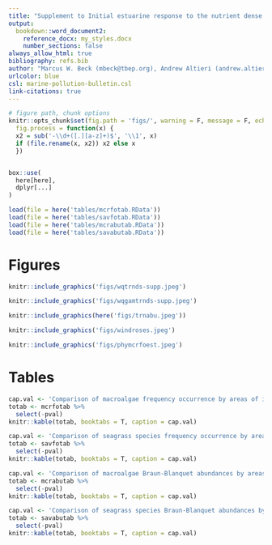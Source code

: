 ```yaml
---
title: "Supplement to Initial estuarine response to the nutrient dense Piney Point wastewater discharge into Tampa Bay, Florida"
output: 
  bookdown::word_document2:
    reference_docx: my_styles.docx
    number_sections: false
always_allow_html: true
bibliography: refs.bib
author: "Marcus W. Beck (mbeck@tbep.org), Andrew Altieri (andrew.altieri@essie.ufl.edu), Christine Angelini (christine.angelini@essie.ufl.edu), Maya C. Burke (mburke@tbep.org), Jing Chen (jchen15@usf.edu), Diana W. Chin (diwchin@gmail.com), Emma E. Dontis (edontis@co.pinellas.fl.us), Jayne Gardiner (jgardiner@ncf.edu), Jessica Lewis (jlewis@tbep.org), Yonggang Liu (yliu@usf.edu),  Cary Lopez (cary.lopez@myfwc.com), Miles Medina (miles.medina@ufl.edu), Elise Morrison (elise.morrison@essie.ufl.edu), Edward J. Phlips (phlips@ufl.edu), Mark Rains (Mark.Rains@floridadep.gov), Gary E. Raulerson (graulerson@tbep.org), Sheila Scolaro (sscolar@tbep.org), Edward T. Sherwood (esherwood@tbep.org), David Tomasko (dave@sarasotabay.org), Bob Weisberg (weisberg@usf.edu), Nijole Wellendorf (nijole.wellendorf@floridadep.org), Joe Whalen (jwhalen@tbep.org)"
urlcolor: blue
csl: marine-pollution-bulletin.csl
link-citations: true
---
```

  
  
```r
# figure path, chunk options
knitr::opts_chunk$set(fig.path = 'figs/', warning = F, message = F, echo = F, cache = F, dev.args = list(family = 'serif'), dpi = 300, warning = F,
  fig.process = function(x) {
  x2 = sub('-\\d+([.][a-z]+)$', '\\1', x)
  if (file.rename(x, x2)) x2 else x
  })


box::use(
  here[here],
  dplyr[...]
)

load(file = here('tables/mcrfotab.RData'))
load(file = here('tables/savfotab.RData'))
load(file = here('tables/mcrabutab.RData'))
load(file = here('tables/savabutab.RData'))
```

# Figures

```r
knitr::include_graphics('figs/wqtrnds-supp.jpeg')
```

```r
knitr::include_graphics('figs/wqgamtrnds-supp.jpeg')
```

```r
knitr::include_graphics(here('figs/trnabu.jpeg'))
```

```r
knitr::include_graphics('figs/windroses.jpeg')
```

```r
knitr::include_graphics('figs/phymcrfoest.jpeg')
```

# Tables

```r
cap.val <- 'Comparison of macroalgae frequency occurrence by areas of interest (Figure \\@ref(fig:map)a) and month.  Overall signifance of differences of frequency occurrence between months for macroalgae groups and area combination are shown with Chi-squared statistics based on Kruskall-Wallis rank sum tests.  Multiple comparisons with Mann-Whitney U tests (Comp. column) were used to evaluate pairwise monthly frequency occurrences for each macroalgae group in each area.  Rows that share a letter within each area and macroalgae group combination have frequency occurrences that are not significantly different between month pairs. Probability values were adjusted for the pairwise comparisons using the Bonferroni method in @Holm79. ** p < 0.005, * p < 0.05, blank is not significant at $\\alpha$ = 0.05.'
totab <- mcrfotab %>% 
  select(-pval)
knitr::kable(totab, booktabs = T, caption = cap.val)
```

```r
cap.val <- 'Comparison of seagrass species frequency occurrence by areas of interest (Figure \\@ref(fig:map)a) and month.  Overall signifance of differences of frequency occurrence between months for seagrass species and area combination are shown with Chi-squared statistics based on Kruskall-Wallis rank sum tests.  Multiple comparisons with Mann-Whitney U tests (Comp. column) were used to evaluate pairwise monthly frequency occurrences for each seagrass species in each area.  Rows that share a letter within each area and seagrass species combination have frequency occurrences that are not significantly different between month pairs. Probability values were adjusted for the pairwise comparisons using the Bonferroni method in @Holm79. ** p < 0.005, * p < 0.05, blank is not significant at $\\alpha$ = 0.05.'
totab <- savfotab %>% 
  select(-pval)
knitr::kable(totab, booktabs = T, caption = cap.val)
```

```r
cap.val <- 'Comparison of macroalgae Braun-Blanquet abundances by areas of interest (Figure \\@ref(fig:map)a) and month.  Overall signifance of differences of abundances between months for macroalgae groups and area combination are shown with Chi-squared statistics based on Kruskall-Wallis rank sum tests.  Multiple comparisons with Mann-Whitney U tests (Comp. column) were used to evaluate pairwise monthly abundances for each macroalgae group in each area.  Rows that share a letter within each area and macroalgae group combination have abundances that are not significantly different between month pairs. Probability values were adjusted for the pairwise comparisons using the Bonferroni method in @Holm79. ** p < 0.005, * p < 0.05, blank is not significant at $\\alpha$ = 0.05.'
totab <- mcrabutab %>% 
  select(-pval)
knitr::kable(totab, booktabs = T, caption = cap.val)
```

```r
cap.val <- 'Comparison of seagrass species Braun-Blanquet abundances by areas of interest (Figure \\@ref(fig:map)a) and month.  Overall signifance of differences of abundances between months for seagrass species and area combination are shown with Chi-squared statistics based on Kruskall-Wallis rank sum tests.  Multiple comparisons with Mann-Whitney U tests (Comp. column) were used to evaluate pairwise monthly abudances for each seagrass species in each area.  Rows that share a letter within each area and seagrass species combination have abundances that are not significantly different between month pairs. Probability values were adjusted for the pairwise comparisons using the Bonferroni method in @Holm79. ** p < 0.005, * p < 0.05, blank is not significant at $\\alpha$ = 0.05.'
totab <- savabutab %>% 
  select(-pval)
knitr::kable(totab, booktabs = T, caption = cap.val)
```

